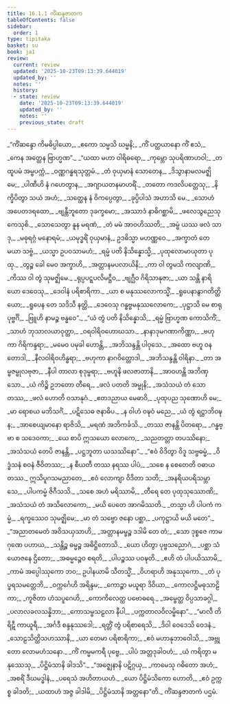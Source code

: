 ```yaml
---
title: 16.1.1 ကိံဆန္ဒဇာတက
tableOfContents: false
sidebar:
  order: 1
type: tipitaka
basket: su
book: ja1
review:
  current: review
  updated: '2025-10-23T09:13:39.644019'
  updated_by: ''
  notes: ''
  history:
  - state: review
    date: '2025-10-23T09:13:39.644019'
    updated_by: ''
    notes: ''
    previous_state: draft
---
```



<ReviewStatus review={frontmatter.review} showDetails={true} />

<HypothesisAnnotation frontmatter={frontmatter} />

<DynamicBreadcrumb />

<Division number="1" book="ja1" e="ch" v="22" p="358">

<Paragraph number="3256" type="verses" book="ja1">
_“ကိံဆန္ဒော ကိမဓိပ္ပါယော,_  
_ဧကော သမ္မသိ ဃမ္မနိ;_  
_ကိံ ပတ္ထယာနော ကိံ ဧသံ,_  
_ကေန အတ္ထေန ဗြာဟ္မဏ”._  

</Paragraph>

</Division>
<Division number="2" book="ja1" e="ch" v="22" p="358">

<Paragraph number="3257" type="verses" book="ja1">
_“ယထာ မဟာ ဝါရိဓရော,_  
_ကုမ္ဘော သုပရိဏာဟဝါ;_  
_တထူပမံ အမ္ဗပက္ကံ,_  
_ဝဏ္ဏဂန္ဓရသုတ္တမံ._  

</Paragraph>

</Division>
<Division number="3" book="ja1" e="ch" v="22" p="358">

<Paragraph number="3258" type="verses" book="ja1">
_တံ ဝုယှမာနံ သောတေန,_  
_ဒိသွာနာမလမဇ္ဈိမေ;_  
_ပါဏီဟိ နံ ဂဟေတွာန,_  
_အဂျာယတနမာဟရိံ._  

</Paragraph>

</Division>
<Division number="4" book="ja1" e="ch" v="22" p="358">

<Paragraph number="3259" type="verses" book="ja1">
_တတော ကဒလိပတ္တေသု,_  
_နိက္ခိပိတွာ သယံ အဟံ;_  
_သတ္ထေန နံ ဝိကပ္ပေတွာ,_  
_ခုပ္ပိပါသံ အဟာသိ မေ._  

</Paragraph>

</Division>
<Division number="5" book="ja1" e="ch" v="22" p="358">

<Paragraph number="3260" type="verses" book="ja1">
_သောဟံ အပေတဒရထော,_  
_ဗျန္တီဘူတော ဒုခက္ခမော;_  
_အဿာဒံ နာဓိဂစ္ဆာမိ,_  
_ဖလေသွညေသု ကေသုစိ._  

</Paragraph>

</Division>
<Division number="6" book="ja1" e="ch" v="22" p="358">

<Paragraph number="3261" type="verses" book="ja1">
_သောသေတွာ နူန မရဏံ,_  
_တံ မမံ အာဝဟိဿတိ;_  
_အမ္ဗံ ယဿ ဖလံ သာဒု,_  
_မဓုရဂ္ဂံ မနောရမံ;_  
_ယမုဒ္ဓရိံ ဝုယှမာနံ,_  
ဥဒဓိသ္မာ မဟဏ္ဏဝေ._  

</Paragraph>

</Division>
<Division number="7" book="ja1" e="ch" v="22" p="358">

<Paragraph number="3262" type="verses" book="ja1">
_အက္ခာတံ တေ မယာ သဗ္ဗံ,_  
_ယသ္မာ ဥပဝသာမဟံ;_  
_ရမ္မံ ပတိ နိသိန္နောသ္မိ,_  
_ပုထုလောမာယုတာ ပုထု._  

</Paragraph>

</Division>
<Division number="8" book="ja1" e="ch" v="22" p="358">

<Paragraph number="3263" type="verses" book="ja1">
_တွဉ္စ ခေါ မေဝ အက္ခာဟိ,_  
_အတ္တာနမပလာယိနိ;_  
_ကာ ဝါ တွမသိ ကလျာဏိ,_  
_ကိဿ ဝါ တွံ သုမဇ္ဈိမေ._  

</Paragraph>

</Division>
<Division number="9" book="ja1" e="ch" v="22" p="358">

<Paragraph number="3264" type="verses" book="ja1">
_ရုပ္ပပဋ္ဋပလိမဋ္ဌီဝ,_  
_ဗျဂ္ဃီဝ ဂိရိသာနုဇာ;_  
_ယာ သန္တိ နာရိယော ဒေဝေသု,_  
_ဒေဝါနံ ပရိစာရိကာ._  

</Paragraph>

</Division>
<Division number="10" book="ja1" e="ch" v="22" p="358">

<Paragraph number="3265" type="verses" book="ja1">
_ယာ စ မနုဿလောကသ္မိံ,_  
_ရူပေနာနွာဂတိတ္ထိယော;_  
_ရူပေန တေ သဒိသီ နတ္ထိ,_  
_ဒေဝေသု ဂန္ဓဗ္ဗမနုဿလောကေ;_  
_ပုဋ္ဌာသိ မေ စာရုပုဗ္ဗင်္ဂိ,_  
_ဗြူဟိ နာမဉ္စ ဗန္ဓဝေ”._  

</Paragraph>

</Division>
<Division number="11" book="ja1" e="ch" v="22" p="359">

<Paragraph number="3266" type="verses" book="ja1">
_“ယံ တွံ ပတိ နိသိန္နောသိ,_  
_ရမ္မံ ဗြာဟ္မဏ ကောသိကိံ;_  
_သာဟံ ဘုသာလယာဝုတ္ထာ,_  
_ဝရဝါရိဝဟောဃသာ._  

</Paragraph>

</Division>
<Division number="12" book="ja1" e="ch" v="22" p="359">

<Paragraph number="3267" type="verses" book="ja1">
_နာနာဒုမဂဏာကိဏ္ဏာ,_  
_ဗဟုကာ ဂိရိကန္ဒရာ;_  
_မမေဝ ပမုခါ ဟောန္တိ,_  
_အဘိသန္ဒန္တိ ပါဝုသေ._  

</Paragraph>

</Division>
<Division number="13" book="ja1" e="ch" v="22" p="359">

<Paragraph number="3268" type="verses" book="ja1">
_အထော ဗဟူ ဝနတောဒါ,_  
_နီလဝါရိဝဟိန္ဓရာ;_  
_ဗဟုကာ နာဂဝိတ္တောဒါ,_  
_အဘိသန္ဒန္တိ ဝါရိနာ._  

</Paragraph>

</Division>
<Division number="14" book="ja1" e="ch" v="22" p="359">

<Paragraph number="3269" type="verses" book="ja1">
_တာ အမ္ဗဇမ္ဗုလဗုဇာ,_  
_နီပါ တာလာ စုဒုမ္ဗရာ;_  
_ဗဟူနိ ဖလဇာတာနိ,_  
_အာဝဟန္တိ အဘိဏှသော._  

</Paragraph>

</Division>
<Division number="15" book="ja1" e="ch" v="22" p="359">

<Paragraph number="3270" type="verses" book="ja1">
_ယံ ကိဉ္စိ ဥဘတော တီရေ,_  
_ဖလံ ပတတိ အမ္ဗုနိ;_  
_အသံသယံ တံ သောတဿ,_  
_ဖလံ ဟောတိ ဝသာနုဂံ._  

</Paragraph>

</Division>
<Division number="16" book="ja1" e="ch" v="22" p="359">

<Paragraph number="3271" type="verses" book="ja1">
_ဧတဒညာယ မေဓာဝိ,_  
_ပုထုပည သုဏောဟိ မေ;_  
_မာ ရောစယ မဘိသင်္ဂံ,_  
_ပဋိသေဓ ဇနာဓိပ._  

</Paragraph>

</Division>
<Division number="17" book="ja1" e="ch" v="22" p="359">

<Paragraph number="3272" type="verses" book="ja1">
_န ဝါဟံ ဝဍ္ဎဝံ မညေ,_  
_ယံ တွံ ရဋ္ဌာဘိဝဍ္ဎန;_  
_အာစေယျမာနော ရာဇိသိ,_  
_မရဏံ အဘိကင်္ခသိ._  

</Paragraph>

</Division>
<Division number="18" book="ja1" e="ch" v="22" p="359">

<Paragraph number="3273" type="verses" book="ja1">
_တဿ ဇာနန္တိ ပိတရော,_  
_ဂန္ဓဗ္ဗာ စ သဒေဝကာ;_  
_ယေ စာပိ ဣသယော လောကေ,_  
_သညတတ္တာ တပဿိနော;_  
_အသံသယံ တေပိ ဇာနန္တိ,_  
_ပဋ္ဌဘူတာ ယသဿိနော”._  

</Paragraph>

</Division>
<Division number="19" book="ja1" e="ch" v="22" p="359">

<Paragraph number="3274" type="verses" book="ja1">
_“ဧဝံ ဝိဒိတွာ ဝိဒူ သဗ္ဗဓမ္မံ,_  
_ဝိဒ္ဓံသနံ စဝနံ ဇီဝိတဿ;_  
_န စီယတီ တဿ နရဿ ပါပံ,_  
_သစေ န စေတေတိ ဝဓာယ တဿ._  

</Paragraph>

</Division>
<Division number="20" book="ja1" e="ch" v="22" p="359">

<Paragraph number="3275" type="verses" book="ja1">
ဣသိပူဂသမညာတေ,_  
_ဧဝံ လောကျာ ဝိဒိတာ သတိ;_  
_အနရိယပရိသမ္ဘာသေ,_  
_ပါပကမ္မံ ဇိဂီသသိ._  

</Paragraph>

</Division>
<Division number="21" book="ja1" e="ch" v="22" p="359">

<Paragraph number="3276" type="verses" book="ja1">
_သစေ အဟံ မရိဿာမိ,_  
_တီရေ တေ ပုထုသုဿောဏိ;_  
_အသံသယံ တံ အသိလောကော,_  
_မယိ ပေတေ အာဂမိဿတိ._  

</Paragraph>

</Division>
<Division number="22" book="ja1" e="ch" v="22" p="360">

<Paragraph number="3277" type="verses" book="ja1">
_တသ္မာ ဟိ ပါပကံ ကမ္မံ,_  
_ရက္ခဿေဝ သုမဇ္ဈိမေ;_  
_မာ တံ သဗ္ဗော ဇနော ပစ္ဆာ,_  
_ပကုဋ္ဌာယိ မယိ မတေ”._  

</Paragraph>

</Division>
<Division number="23" book="ja1" e="ch" v="22" p="360">

<Paragraph number="3278" type="verses" book="ja1">
_“အညာတမေတံ အဝိသယှသာဟိ,_  
_အတ္တာနမမ္ဗဉ္စ ဒဒါမိ တေ တံ;_  
_သော ဒုစ္စဇေ ကာမဂုဏေ ပဟာယ,_  
_သန္တိဉ္စ ဓမ္မဉ္စ အဓိဋ္ဌိတောသိ._  

</Paragraph>

</Division>
<Division number="24" book="ja1" e="ch" v="22" p="360">

<Paragraph number="3279" type="verses" book="ja1">
_ယော ဟိတွာ ပုဗ္ဗသညောဂံ,_  
_ပစ္ဆာ သံယောဇနေ ဌိတော;_  
_အဓမ္မဉ္စေဝ စရတိ,_  
_ပါပဉ္စဿ ပဝဍ္ဎတိ._  

</Paragraph>

</Division>
<Division number="25" book="ja1" e="ch" v="22" p="360">

<Paragraph number="3280" type="verses" book="ja1">
_ဧဟိ တံ ပါပယိဿာမိ,_  
_ကာမံ အပ္ပေါဿုကော ဘဝ;_  
ဥပါနယာမိ သီတသ္မိံ,_  
_ဝိဟရာဟိ အနုဿုကော._  

</Paragraph>

</Division>
<Division number="26" book="ja1" e="ch" v="22" p="360">

<Paragraph number="3281" type="verses" book="ja1">
_တံ ပုပ္ဖရသမတ္တေဘိ,_  
_ဝက္ကင်္ဂေဟိ အရိန္ဒမ;_  
_ကောဉ္စာ မယူရာ ဒိဝိယာ,_  
_ကောလဋ္ဌိမဓုသာဠိကာ;_  
_ကူဇိတာ ဟံသပူဂေဟိ,_  
_ကောကိလေတ္ထ ပဗောဓရေ._  

</Paragraph>

</Division>
<Division number="27" book="ja1" e="ch" v="22" p="360">

<Paragraph number="3282" type="verses" book="ja1">
_အမ္ဗေတ္ထ ဝိပ္ပသာခဂ္ဂါ,_  
_ပလာလခလသန္နိဘာ;_  
_ကောသမ္ဗသဠလာ နီပါ,_  
_ပက္ကတာလဝိလမ္ဗိနော”._  

</Paragraph>

</Division>
<Division number="28" book="ja1" e="ch" v="22" p="360">

<Paragraph number="3283" type="verses" book="ja1">
_“မာလီ တိရိဋီ ကာယူရီ,_  
_အင်္ဂဒီ စန္ဒနုဿဒေါ;_  
_ရတ္တိံ တွံ ပရိစာရေသိ,_  
_ဒိဝါ ဝေဒေသိ ဝေဒနံ._  

</Paragraph>

</Division>
<Division number="29" book="ja1" e="ch" v="22" p="360">

<Paragraph number="3284" type="verses" book="ja1">
_သောဠသိတ္ထိသဟဿာနိ,_  
_ယာ တေမာ ပရိစာရိကာ;_  
_ဧဝံ မဟာနုဘာဝေါသိ,_  
_အဗ္ဘုတော လောမဟံသနော._  

</Paragraph>

</Division>
<Division number="30" book="ja1" e="ch" v="22" p="360">

<Paragraph number="3285" type="verses" book="ja1">
_ကိံ ကမ္မမကရီ ပုဗ္ဗေ,_  
_ပါပံ အတ္တဒုခါဝဟံ;_  
_ယံ ကရိတွာ မနုဿေသု,_  
_ပိဋ္ဌိမံသာနိ ခါဒသိ”._  

</Paragraph>

</Division>
<Division number="31" book="ja1" e="ch" v="22" p="360">

<Paragraph number="3286" type="verses" book="ja1">
_“အဇ္ဈေနာနိ ပဋိဂ္ဂယှ,_  
_ကာမေသု ဂဓိတော အဟံ;_  
_အစရိံ ဒီဃမဒ္ဓါနံ,_  
_ပရေသံ အဟိတာယဟံ._  

</Paragraph>

</Division>
<Division number="32" book="ja1" e="ch" v="22" p="360">

<Paragraph number="3287" type="verses" book="ja1">
_ယော ပိဋ္ဌိမံသိကော ဟောတိ,_  
_ဧဝံ ဥက္ကစ္စ ခါဒတိ;_  
_ယထာဟံ အဇ္ဇ ခါဒါမိ,_  
_ပိဋ္ဌိမံသာနိ အတ္တနော”တိ._  


</Paragraph>
</Division>

<Paragraph number="3288" type="center" book="ja1">
ကိံဆန္ဒဇာတကံ ပဌမံ.
</Paragraph>